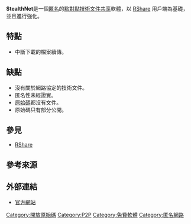 {{Infobox software
| name                   = StealthNet
| logo                   = StealthNet Logo.png
| screenshot             = StealthNet_Japanese_Screenshot.PNG
| screenshot size        = 175px
| caption                = 0.8.7.5 的執行畫面
| developer              = Lars Regensburger 以及 Planet Peer Team
| latest release version = 0.8.8.0<ref>http://www.p2pia.xl.cx/</ref>
| latest release date    = 2017
| programming language   = [[C♯|C♯]]
| operating system       = [[.NET框架|.NET]]: [[Windows|Windows]]<br>[[Mono|Mono]]: [[Linux|Linux]], [[Mac_OS_X|Mac OS X]]<br>[[FreeBSD|FreeBSD]]
| size                   = 2 [[百万字节|MB]]
| language               = 英語、法語、德語、義大利語、日語、西語、土耳其語、瑞典語
| genre                  = [[文件共享|文件共享]], 匿名P2P
| license                = [[GNU通用公共许可证|GNU GPL]]
| website                = http://www.stealthnet.de
| released               = 2007
| status                 = 無人維護<ref>http://board.planetpeer.de/index.php/topic,9017.0.html We will survive</ref>
}}

'''StealthNet'''是一個[[匿名|匿名]]的[[點對點技術|點對點技術]][[文件共享|文件共享]]軟體，以 [[RShare|RShare]] 用戶端為基礎，並且進行強化。

== 特點 ==
* 中斷下載的檔案續傳。

== 缺點 ==
* 沒有關於網路協定的技術文件。
* 匿名性未經證實。
* [[原始碼|原始碼]]都沒有文件。
* 原始碼只有部分公開。

== 參見 ==
* [[RShare|RShare]]

== 參考來源 ==
<references />

== 外部連結 ==
* [http://www.stealthnet.de 官方網站]{{Wayback|url=http://www.stealthnet.de/ |date=20180506182140 }} {{de}}

{{Portal|自由軟體}}
{{突破网络封锁技术}}

[[Category:開放原始碼|Category:開放原始碼]]
[[Category:P2P|Category:P2P]]
[[Category:免費軟體|Category:免費軟體]]
[[Category:匿名網路|Category:匿名網路]]